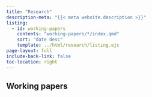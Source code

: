 ```yaml
---
title: "Research"
description-meta: "{{< meta website.description >}}"
listing:
  - id: working-papers
    contents: "working-papers/*/index.qmd"
    sort: "date desc"
    template: ../html/research/listing.ejs
page-layout: full
include-back-link: false
toc-location: right
---
```


## Working papers

:::{#working-papers}
:::